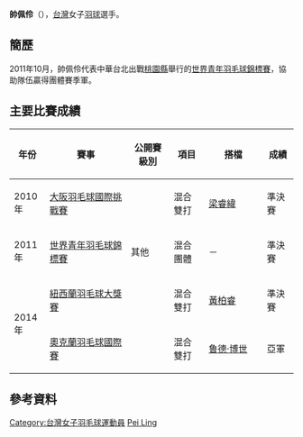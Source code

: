 {{noteTA|G1=Badminton}}
{{Infobox 羽球選手
| playername              = 帥佩伶
| image                   = 
| size                    = 
| caption                 = 
| birth_name              = 
| date_of_birth           = {{birth_date_and_age|1993|2|24}}
| place_of_birth          = 
| height                  = 
| weight                  =
| event                   = 女子雙打、混合雙打
| country                 = {{ROC}}
| years_active            = 
| handedness              = 
| coach                   = 
| highest_ranking         = 第84位（女雙）
| date_of_highest_ranking = <ref name="highest-ranking">[http://bwfcontent.tournamentsoftware.com/ranking/player.aspx?id=5493&player=165557 BWF World Ranking - Ranking of SHUAI Pei Ling (86758)]{{en}}</ref>
| current_ranking         = 第190位（女雙-[[吳玓蓉|吳玓蓉]]）<br/>第231位（混雙-[[呂佳彬|呂佳彬]]）
| date_of_current_ranking = 2013年9月5日<ref>[http://bwfcontent.tournamentsoftware.com/ranking/category.aspx?id=5493&category=475 BWF World Ranking - BWF世界排名榜 (9/5/2013) - Women's doubles]{{en}}</ref><ref>[http://bwfcontent.tournamentsoftware.com/ranking/category.aspx?id=5493&category=476 BWF World Ranking - BWF世界排名榜 (9/5/2013) - Mixed doubles]{{en}}</ref>
| played                  = 8勝–17負（女雙）<br/>10勝–13負（混雙）
| titles                  = 
| bwf_profile             = 49B32A9A-EA2E-4C7E-AC9C-6C2167FB1C2C
| bwf_id                  = 86758
| updated                 = 2013年9月10日
}}
{{MedalTableTop}}
{{MedalSport | 女子[[羽毛球|羽毛球]]}}
{{MedalCountry | {{TPE}}}}
{{MedalCompetition | [[世界青年羽毛球錦標賽|世界青年羽毛球錦標賽]]}}
{{MedalBronze | [[2011年世界青年羽毛球錦標賽|2011年 桃園]] | 混合團體 }}
{{MedalBottom}}
'''帥佩伶'''（{{bd|1993年|2月24日|||catIdx=S帥}}），[[台灣|台灣]]女子[[羽球|羽球]]選手。

==簡歷==
2011年10月，帥佩伶代表中華台北出戰[[桃園市|桃園縣]]舉行的[[2011年世界青年羽毛球錦標賽|世界青年羽毛球錦標賽]]，協助隊伍贏得團體賽季軍。

==主要比賽成績==
{| class=wikitable style="text-align:center; font-size:small;" 
!width="50"|年份
!width="180"|賽事
!width="80"|公開賽級別
!width="60"|項目
!width="120"|搭檔
!width="50"|成績
|-
!rowspan="1"|2010年
|[[2010年大阪羽毛球國際挑戰賽|大阪羽毛球國際挑戰賽]]
|{{BWFIC}}
|混合雙打
|[[梁睿緯|梁睿緯]]
|bgcolor="#b8860b"|準決賽
|-
!rowspan="1"|2011年
|[[2011年世界青年羽毛球錦標賽|世界青年羽毛球錦標賽]]
|其他
|混合團體
|－
|bgcolor="#b8860b"|準決賽
|-
!rowspan="2"|2014年
|[[2014年紐西蘭羽毛球大獎賽|紐西蘭羽毛球大獎賽]]
|{{BWFGP}}
|混合雙打
|[[黃柏睿|黃柏睿]]
|bgcolor="#b8860b"|準決賽
|-
|[[2014年奧克蘭羽毛球國際賽|奧克蘭羽毛球國際賽]]
|{{BWFIS}}
|混合雙打
|{{flagicon|NED}} [[鲁德·博世|鲁德·博世]]
|bgcolor="silver"|亞軍
|}
{{BWF賽事級別索引}}

==參考資料==
{{Reflist}}

{{DEFAULTSORT:SHUAI Pei Ling}}
[[Category:台灣女子羽毛球運動員|Category:台灣女子羽毛球運動員]]
[[Category:帥姓|Pei Ling]]
